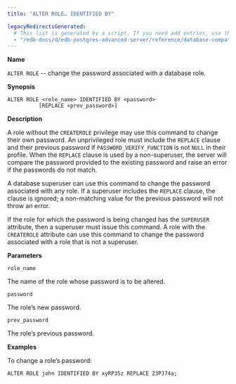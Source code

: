 ```yaml
---
title: "ALTER ROLE… IDENTIFIED BY"

legacyRedirectsGenerated:
  # This list is generated by a script. If you need add entries, use the `legacyRedirects` key.
  - "/edb-docs/d/edb-postgres-advanced-server/reference/database-compatibility-for-oracle-developers-reference-guide/12/Database_Compatibility_for_Oracle_Developers_Reference_Guide.1.023.html"
---
```


<div id="alter_role_identified_by" class="registered_link"></div>

**Name**

`ALTER ROLE` -- change the password associated with a database role.

**Synopsis**

```text
ALTER ROLE <role_name> IDENTIFIED BY <password>
          [REPLACE <prev_password>]
```

**Description**

A role without the `CREATEROLE` privilege may use this command to change their own password. An unprivileged role must include the `REPLACE` clause and their previous password if `PASSWORD_VERIFY_FUNCTION` is not  `NULL` in their profile. When the `REPLACE`  clause is used by a non-superuser, the server will compare the password provided to the existing password and raise an error if the passwords do not match.

A database superuser can use this command to change the password associated with any role. If a superuser includes the `REPLACE` clause, the clause is ignored; a non-matching value for the previous password will not throw an error.

If the role for which the password is being changed has the `SUPERUSER` attribute, then a superuser must issue this command. A role with the `CREATEROLE` attribute can use this command to change the password associated with a role that is not a superuser.

**Parameters**

`role_name`

 The name of the role whose password is to be altered.

`password`

 The role’s new password.

`prev_password`

 The role’s previous password.

**Examples**

To change a role’s password:

```text
ALTER ROLE john IDENTIFIED BY xyRP35z REPLACE 23PJ74a;
```
